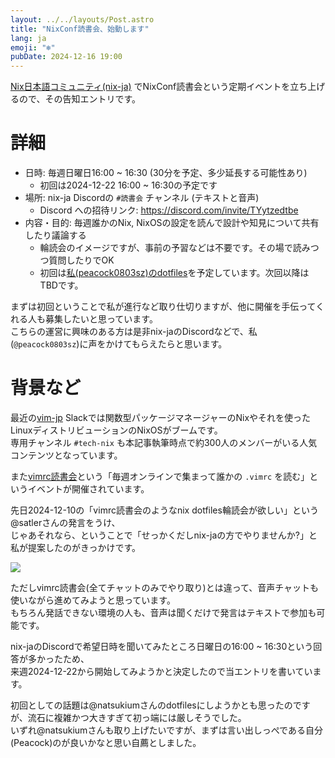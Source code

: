 ```yaml
---
layout: ../../layouts/Post.astro
title: "NixConf読書会、始動します"
lang: ja
emoji: "❄️"
pubDate: 2024-12-16 19:00
---
```


[Nix日本語コミュニティ(nix-ja)](https://github.com/nix-ja) でNixConf読書会という定期イベントを立ち上げるので、その告知エントリです。

# 詳細

- 日時: 毎週日曜日16:00 ~ 16:30 (30分を予定、多少延長する可能性あり)
    - 初回は2024-12-22 16:00 ~ 16:30の予定です
- 場所: nix-ja Discordの `#読書会` チャンネル (テキストと音声)
    - Discord への招待リンク: https://discord.com/invite/TYytzedtbe
- 内容・目的: 毎週誰かのNix, NixOSの設定を読んで設計や知見について共有したり議論する
    - 輪読会のイメージですが、事前の予習などは不要です。その場で読みつつ質問したりでOK
    - 初回は[私(peacock0803sz)のdotfiles](https://github.com/peacock0803sz/dotfiles)を予定しています。次回以降はTBDです。

まずは初回ということで私が進行など取り仕切りますが、他に開催を手伝ってくれる人も募集したいと思っています。  
こちらの運営に興味のある方は是非nix-jaのDiscordなどで、私(`@peacock0803sz`)に声をかけてもらえたらと思います。

# 背景など

最近の[vim-jp](https://vim-jp.org/) Slackでは関数型パッケージマネージャーのNixやそれを使ったLinuxディストリビューションのNixOSがブームです。  
専用チャンネル `#tech-nix` も本記事執筆時点で約300人のメンバーがいる人気コンテンツとなっています。

また[vimrc読書会](https://vim-jp.org/reading-vimrc/)という「毎週オンラインで集まって誰かの `.vimrc` を読む」というイベントが開催されています。

先日2024-12-10の「vimrc読書会のようなnix dotfiles輪読会が欲しい」という@satlerさんの発言をうけ、  
じゃあそれなら、ということで「せっかくだしnix-jaの方でやりませんか?」と私が提案したのがきっかけです。

![](/reading-nixconf.png)

ただしvimrc読書会(全てチャットのみでやり取り)とは違って、音声チャットも使いながら進めてみようと思っています。  
もちろん発話できない環境の人も、音声は聞くだけで発言はテキストで参加も可能です。

nix-jaのDiscordで希望日時を聞いてみたところ日曜日の16:00 ~ 16:30という回答が多かったため、  
来週2024-12-22から開始してみようかと決定したので当エントリを書いています。

初回としての話題は@natsukiumさんのdotfilesにしようかとも思ったのですが、流石に複雑かつ大きすぎて初っ端には厳しそうでした。  
いずれ@natsukiumさんも取り上げたいですが、まずは言い出しっぺである自分(Peacock)のが良いかなと思い自薦としました。
